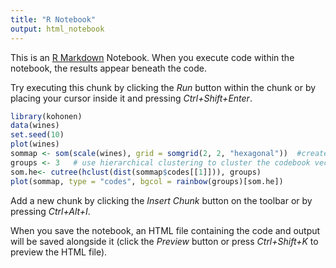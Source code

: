 ```yaml
---
title: "R Notebook"
output: html_notebook
---
```


This is an [R Markdown](http://rmarkdown.rstudio.com) Notebook. When you execute code within the notebook, the results appear beneath the code. 

Try executing this chunk by clicking the *Run* button within the chunk or by placing your cursor inside it and pressing *Ctrl+Shift+Enter*. 

```r
library(kohonen)
data(wines)
set.seed(10)
plot(wines)
sommap <- som(scale(wines), grid = somgrid(2, 2, "hexagonal"))  #create SOM grid
groups <- 3   # use hierarchical clustering to cluster the codebook vectors
som.he<- cutree(hclust(dist(sommap$codes[[1]])), groups)
plot(sommap, type = "codes", bgcol = rainbow(groups)[som.he])
```

Add a new chunk by clicking the *Insert Chunk* button on the toolbar or by pressing *Ctrl+Alt+I*.

When you save the notebook, an HTML file containing the code and output will be saved alongside it (click the *Preview* button or press *Ctrl+Shift+K* to preview the HTML file).
